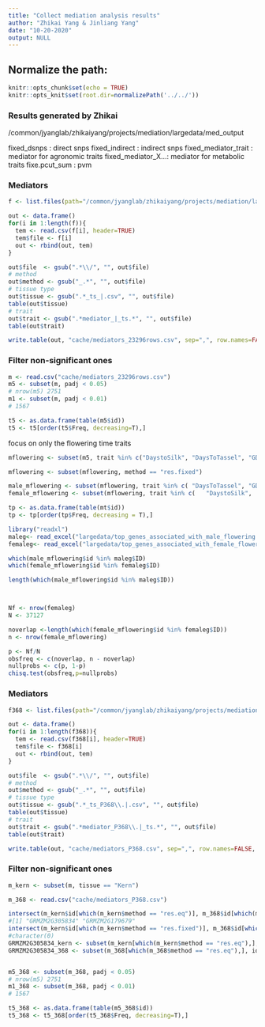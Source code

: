 ```yaml
---
title: "Collect mediation analysis results"
author: "Zhikai Yang & Jinliang Yang"
date: "10-20-2020"
output: NULL
---
```



## Normalize the path:

```r
knitr::opts_chunk$set(echo = TRUE) 
knitr::opts_knit$set(root.dir=normalizePath('../../')) 
```

### Results generated by Zhikai

/common/jyanglab/zhikaiyang/projects/mediation/largedata/med_output

fixed_dsnps : direct snps
fixed_indirect : indirect snps
fixed_mediator_trait : mediator for agronomic traits
fixed_mediator_X...: mediator for metabolic traits
fixe.pcut_sum : pvm


### Mediators

```r

f <- list.files(path="/common/jyanglab/zhikaiyang/projects/mediation/largedata/med_output/", pattern="mediator_", full.names = T)

out <- data.frame()
for(i in 1:length(f)){
  tem <- read.csv(f[i], header=TRUE)
  tem$file <- f[i]
  out <- rbind(out, tem)
}

out$file  <- gsub(".*\\/", "", out$file)
# method
out$method <- gsub("_.*", "", out$file)
# tissue type
out$tissue <- gsub(".*_ts_|.csv", "", out$file)
table(out$tissue)
# trait
out$trait <- gsub(".*mediator_|_ts.*", "", out$file)
table(out$trait)

write.table(out, "cache/mediators_23296rows.csv", sep=",", row.names=FALSE, quote=FALSE)
```


### Filter non-significant ones

```r
m <- read.csv("cache/mediators_23296rows.csv")
m5 <- subset(m, padj < 0.05)
# nrow(m5) 2751
m1 <- subset(m, padj < 0.01)
# 1567

t5 <- as.data.frame(table(m5$id))
t5 <- t5[order(t5$Freq, decreasing=T),]
```

focus on only the flowering time traits

```r
mflowering <- subset(m5, trait %in% c("DaystoSilk",	"DaysToTassel", "GDDDaystoSilk",	"GDDDaystoTassel")) 

mflowering <- subset(mflowering, method == "res.fixed") 

male_mflowering <- subset(mflowering, trait %in% c(	"DaysToTassel",	"GDDDaystoTassel")) 
female_mflowering <- subset(mflowering, trait %in% c(	"DaystoSilk",	"GDDDaystoSilk")) 

tp <- as.data.frame(table(mt$id))
tp <- tp[order(tp$Freq, decreasing = T),]

library("readxl")
maleg<- read_excel("largedata/top_genes_associated_with_male_flowering.xlsx")
femaleg<- read_excel("largedata/top_genes_associated_with_female_flowering.xlsx")

which(male_mflowering$id %in% maleg$ID)
which(female_mflowering$id %in% femaleg$ID)

length(which(male_mflowering$id %in% maleg$ID))



Nf <- nrow(femaleg)
N <- 37127

noverlap <-length(which(female_mflowering$id %in% femaleg$ID))
n <- nrow(female_mflowering)

p <- Nf/N
obsfreq <- c(noverlap, n - noverlap)
nullprobs <- c(p, 1-p)
chisq.test(obsfreq,p=nullprobs)

```


### Mediators

```r

f368 <- list.files(path="/common/jyanglab/zhikaiyang/projects/mediation/largedata/med_output/", pattern="mediator_P368", full.names = T)

out <- data.frame()
for(i in 1:length(f368)){
  tem <- read.csv(f368[i], header=TRUE)
  tem$file <- f368[i]
  out <- rbind(out, tem)
}

out$file  <- gsub(".*\\/", "", out$file)
# method
out$method <- gsub("_.*", "", out$file)
# tissue type
out$tissue <- gsub(".*_ts_P368\\.|.csv", "", out$file)
table(out$tissue)
# trait
out$trait <- gsub(".*mediator_P368\\.|_ts.*", "", out$file)
table(out$trait)

write.table(out, "cache/mediators_P368.csv", sep=",", row.names=FALSE, quote=FALSE)
```


### Filter non-significant ones

```r
m_kern <- subset(m, tissue == "Kern")

m_368 <- read.csv("cache/mediators_P368.csv")

intersect(m_kern$id[which(m_kern$method == "res.eq")], m_368$id[which(m_368$method == "res.eq")])
#[1] "GRMZM2G305834" "GRMZM2G179679"
intersect(m_kern$id[which(m_kern$method == "res.fixed")], m_368$id[which(m_368$method == "res.fixed")])
#character(0)
GRMZM2G305834_kern <- subset(m_kern[which(m_kern$method == "res.eq"),], id == "GRMZM2G305834")
GRMZM2G305834_368 <- subset(m_368[which(m_368$method == "res.eq"),], id == "GRMZM2G305834")


m5_368 <- subset(m_368, padj < 0.05)
# nrow(m5) 2751
m1_368 <- subset(m_368, padj < 0.01)
# 1567

t5_368 <- as.data.frame(table(m5_368$id))
t5_368 <- t5_368[order(t5_368$Freq, decreasing=T),]
```


